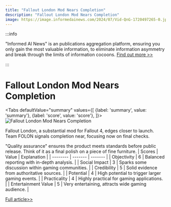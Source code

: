 ```yaml
---
title: "Fallout London Mod Nears Completion"
description: "Fallout London Mod Nears Completion"
image: https://image.informedainews.com/2024/07/Vid-QnG-1720497265-0.jpg
---
```



:::info

"Informed AI News" is an publications aggregation platform, ensuring you only gain the most valuable information, to eliminate information asymmetry and break through the limits of information cocoons.  [Find out more >>](/)

:::

# Fallout London Mod Nears Completion


<Tabs
	defaultValue="summary"
	values={[
	{label: 'summary', value: 'summary'},
	{label: 'score', value: 'score'},
]}>
<TabItem value="summary">
<img
  src="https://image.informedainews.com/2024/07/Vid-QnG-1720497265-0.jpg"
  alt="Fallout London Mod Nears Completion"
/>



Fallout London, a substantial mod for Fallout 4, edges closer to launch. Team FOLON signals completion near, focusing now on final checks.

"Quality assurance" ensures the product meets standards before public release. Think of it as a final polish on a piece of fine furniture.
</TabItem>
<TabItem value="score">
	| Scores     | Value   | Explanation |
	| -------- | ------- | ------- |
	| Objectivity  | 6    | Balanced reporting with in-depth analysis.    |
	| Social Impact | 3     | Sparks some discussion within gaming communities.    |
	| Credibility    | 5    | Solid evidence from authoritative sources.    |
	| Potential    | 4    | High potential to trigger larger gaming events.    |
	| Practicality    | 4    | Highly practical for gaming applications.    |
	| Entertainment Value    | 5    | Very entertaining, attracts wide gaming audience.    |
</TabItem>
</Tabs>

[Full article>>](https://www.ign.com/articles/fallout-london-release-appears-soon-as-dev-declares-the-end-is-in-sight)
